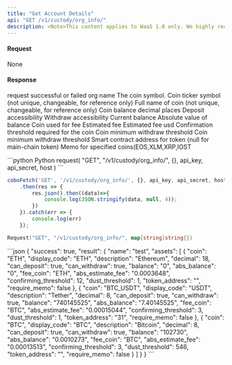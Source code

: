 ```yaml
---
title: "Get Account Details"
api: "GET /v1/custody/org_info/"
description: <Note>This content applies to WaaS 1.0 only. We highly recommend that you upgrade to <a href="/v2/guides/overview/introduction">WaaS 2.0</a>.</Note> This endpoint returns a JSON response with detailed information about the organization associated with the authenticated user's custody wallet.
---
```


#### Request
None

#### Response
<ResponseField name="success" type="bool">request successful or failed</ResponseField>
<ResponseField name="result" type="object">
    <Expandable title="object">
        <ResponseField name="name" type="String">org name</ResponseField>
        <ResponseField name="assets" type="object[]">
            <Expandable title="object">
                <ResponseField name="coin" type="String">The coin symbol.</ResponseField>
                <ResponseField name="display_code" type="String">Coin ticker symbol (not unique, changeable, for reference only)</ResponseField>
                <ResponseField name="description" type="String">Full name of coin (not unique, changeable, for reference only)</ResponseField>
                <ResponseField name="decimal" type="String">Coin balance decimal places</ResponseField>
                <ResponseField name="can_deposit" type="Boolean">Deposit accessibility</ResponseField>
                <ResponseField name="can_withdraw" type="Boolean">Withdraw accessibility</ResponseField>
                <ResponseField name="balance" type="String">Current balance</ResponseField>
                <ResponseField name="abs_balance" type="String">Absolute value of balance</ResponseField>
                <ResponseField name="fee_coin" type="String">Coin used for fee</ResponseField>
                <ResponseField name="abs_estimate_fee" type="String">Estimated fee</ResponseField>
                <ResponseField name="abs_estimate_fee_usd" type="String">Estimated fee usd</ResponseField>
                <ResponseField name="confirming_threshold" type="Int">Confirmation threshold required for the coin</ResponseField>
                <ResponseField name="dust_threshold" type="Int">Coin minimum withdraw threshold</ResponseField>
                <ResponseField name="minimum_deposit_threshold" type="String">Coin minimum withdraw threshold</ResponseField>
                <ResponseField name="token_address" type="String">Smart contract address for token (null for main-chain token)</ResponseField>
                <ResponseField name="require_memo" type="String">Memo for specified coins(EOS,XLM,XRP,IOST</ResponseField>
            </Expandable>
        </ResponseField>
    </Expandable>
</ResponseField>




<RequestExample>
```python Python
request(
  "GET",
  "/v1/custody/org_info/",
  {},
  api_key,
  api_secret,
  host
)
```

```javascript JavaScript
coboFetch('GET', '/v1/custody/org_info/', {}, api_key, api_secret, host)
    .then(res => {
        res.json().then((data)=>{
            console.log(JSON.stringify(data, null, 4));
        })
    }).catch(err => {
        console.log(err)
    });
```

```go Go
Request("GET", "/v1/custody/org_info/", map[string]string{})
```
</RequestExample>


<ResponseExample>
```json
{
  "success": true,
  "result": {
    "name": "test",
    "assets": [
      {
        "coin": "ETH",
        "display_code": "ETH",
        "description": "Ethereum",
        "decimal": 18,
        "can_deposit": true,
        "can_withdraw": true,
        "balance": "0",
        "abs_balance": "0",
        "fee_coin": "ETH",
        "abs_estimate_fee": "0.0003648",
        "confirming_threshold": 12,
        "dust_threshold": 1,
        "token_address": "",
        "require_memo": false
      },
      {
        "coin": "BTC_USDT",
        "display_code": "USDT",
        "description": "Tether",
        "decimal": 8,
        "can_deposit": true,
        "can_withdraw": true,
        "balance": "740145525",
        "abs_balance": "7.40145525",
        "fee_coin": "BTC",
        "abs_estimate_fee": "0.00015044",
        "confirming_threshold": 3,
        "dust_threshold": 1,
        "token_address": "31",
        "require_memo": false
      },
      {
        "coin": "BTC",
        "display_code": "BTC",
        "description": "Bitcoin",
        "decimal": 8,
        "can_deposit": true,
        "can_withdraw": true,
        "balance": "102730",
        "abs_balance": "0.0010273",
        "fee_coin": "BTC",
        "abs_estimate_fee": "0.00013513",
        "confirming_threshold": 3,
        "dust_threshold": 546,
        "token_address": "",
        "require_memo": false
      }
    ]
  }
}
```
</ResponseExample>